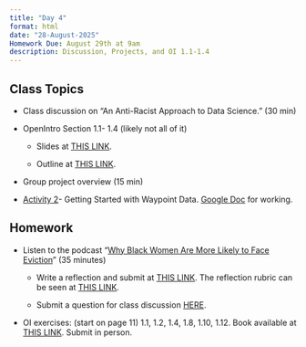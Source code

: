 ```yaml
---
title: "Day 4"
format: html
date: "28-August-2025"
Homework Due: August 29th at 9am
description: Discussion, Projects, and OI 1.1-1.4
---
```


## Class Topics

-   Class discussion on "An Anti-Racist Approach to Data Science." (30 min)

-   OpenIntro Section 1.1- 1.4 (likely not all of it)

    -   Slides at [THIS LINK](/course-materials/slides/chapter1.html).

    -   Outline at [THIS LINK](/course-materials/slides/chapter1_o.html).

-   Group project overview (15 min)

-   [Activity 2](/course-materials/activities/Activity2.qmd)- Getting Started with Waypoint Data. [Google Doc](/course-materials/activities/Activity2.docx) for working.

## Homework

-   Listen to the podcast “[Why Black Women Are More Likely to Face Eviction](https://www.kqed.org/news/11905386/why-black-women-are-more-likely-to-face-eviction)” (35 minutes)
    -   Write a reflection and submit at [THIS LINK](https://moodle.cornellcollege.edu/mod/assign/view.php?id=338104). The reflection rubric can be seen at [THIS LINK](/course-materials/documents/reflectionrubric.qmd).

    -   Submit a question for class discussion [HERE](https://moodle.cornellcollege.edu/mod/forum/view.php?id=337610).
-   OI exercises: (start on page 11) 1.1, 1.2, 1.4, 1.8, 1.10, 1.12. Book available at [THIS LINK](https://leanpub.com/os). Submit in person.
